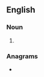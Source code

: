 ==English==

===Noun===
{{head|en|noun plural form}}

# {{plural of|resit|lang=en}}

===Anagrams===
* {{anagrams|en|a=eirsst|Istres|Reists|Sister|resist|restis|risest|sister}}